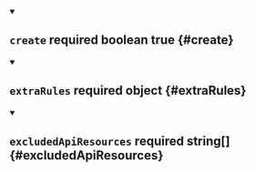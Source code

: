 


<details className="config-field" data-expandable="false" open>
<summary>

## `create` <span className="config-field-required" data-required="false">required</span> <span className="config-field-type">boolean</span> <span className="config-field-default">true</span> <span className="config-field-enum"></span> {#create}



</summary>



</details>



<details className="config-field" data-expandable="false" open>
<summary>

## `extraRules` <span className="config-field-required" data-required="true">required</span> <span className="config-field-type">object</span> <span className="config-field-default"></span> <span className="config-field-enum"></span> {#extraRules}



</summary>



</details>



<details className="config-field" data-expandable="false" open>
<summary>

## `excludedApiResources` <span className="config-field-required" data-required="true">required</span> <span className="config-field-type">string[]</span> <span className="config-field-default"></span> <span className="config-field-enum"></span> {#excludedApiResources}



</summary>



</details>
